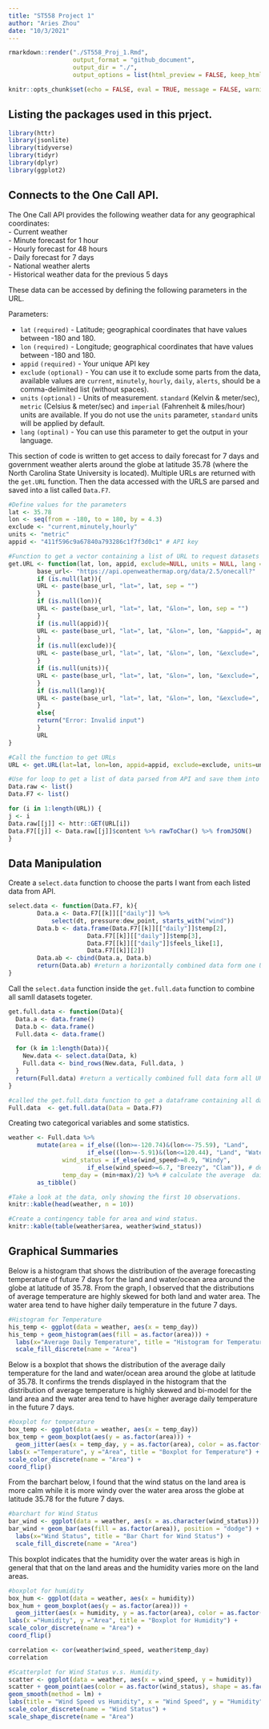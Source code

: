 ```yaml
---
title: "ST558 Project 1"
author: "Aries Zhou"
date: "10/3/2021"
---
```


```r
rmarkdown::render("./ST558_Proj_1.Rmd", 
                  output_format = "github_document", 
                  output_dir = "./",
                  output_options = list(html_preview = FALSE, keep_html=FALSE))
```

```r
knitr::opts_chunk$set(echo = FALSE, eval = TRUE, message = FALSE, warning = FALSE, fig.align='center', fig.path = "../ywzhou33.github.io/images/")
```

## Listing the packages used in this prject.  

```r
library(httr)
library(jsonlite)
library(tidyverse)
library(tidyr)
library(dplyr)
library(ggplot2)
```

## Connects to the One Call API.  

The One Call API provides the following weather data for any geographical coordinates:  
 - Current weather  
 - Minute forecast for 1 hour  
 - Hourly forecast for 48 hours  
 - Daily forecast for 7 days  
 - National weather alerts  
 - Historical weather data for the previous 5 days  

These data can be accessed by defining the following parameters in the URL.

Parameters:

 - `lat` `(required)` - Latitude; geographical coordinates that have values between -180 and 180.  
 - `lon` `(required)` - Longitude; geographical coordinates that have values between -180 and 180.  
 - `appid` `(required)` - Your unique API key  
 - `exclude` `(optional)` - You can use it to exclude some parts from the data, available values are `current`, `minutely`, `hourly`, `daily`, `alerts`, should be a comma-delimited list (without spaces).  
 - `units` `(optional)` - Units of measurement. `standard` (Kelvin & meter/sec), `metric` (Celsius & meter/sec) and `imperial` (Fahrenheit & miles/hour) units are available. If you do not use the `units` parameter, `standard` units will be applied by default.  
 - `lang` `(optinal)` - You can use this parameter to get the output in your language.  

This section of code is written to get access to daily forecast for 7 days and government weather alerts around the globe at latitude 35.78 (where the North Carolina State University is located). Multiple URLs are returned with the `get.URL` function. Then the data accessed with the URLS are parsed and saved into a list called `Data.F7`.  

```r
#Define values for the parameters
lat <- 35.78
lon <- seq(from = -180, to = 180, by = 4.3)
exclude <- "current,minutely,hourly"
units <- "metric"
appid <- "411f596c9a67840a793286c1f7f3d0c1" # API key

#Function to get a vector containing a list of URL to request datasets from API.
get.URL <- function(lat, lon, appid, exclude=NULL, units = NULL, lang = NULL, ...){
        base_url<- "https://api.openweathermap.org/data/2.5/onecall?"
        if (is.null(lat)){
        URL <- paste(base_url, "lat=", lat, sep = "")    
        }
        if (is.null(lon)){
        URL <- paste(base_url, "lat=", lat, "&lon=", lon, sep = "")    
        }
        if (is.null(appid)){
        URL <- paste(base_url, "lat=", lat, "&lon=", lon, "&appid=", appid, sep = "")
        }
        if (is.null(exclude)){
        URL <- paste(base_url, "lat=", lat, "&lon=", lon, "&exclude=", tolower(exclude), "&appid=", appid, sep = "")
        }
        if (is.null(units)){
        URL <- paste(base_url, "lat=", lat, "&lon=", lon, "&exclude=", tolower(exclude), "&units=", units, "&appid=", appid, sep = "")
        }
        if (is.null(lang)){
        URL <- paste(base_url, "lat=", lat, "&lon=", lon, "&exclude=", tolower(exclude), "&units=", units, "&appid=", appid, sep = "")
        }
        else{
        return("Error: Invalid input")
        }
        URL
}

#Call the function to get URLs
URL <- get.URL(lat=lat, lon=lon, appid=appid, exclude=exclude, units=units)        

#Use for loop to get a list of data parsed from API and save them into an object called Data.F7.
Data.raw <- list()
Data.F7 <- list()

for (i in 1:length(URL)) {
j <- i
Data.raw[[j]] <- httr::GET(URL[i])
Data.F7[[j]] <- Data.raw[[j]]$content %>% rawToChar() %>% fromJSON()
}
```

## Data Manipulation  

Create a `select.data` function to choose the parts I want from each listed data from API.  

```r
select.data <- function(Data.F7, k){
        Data.a <- Data.F7[[k]][["daily"]] %>% 
            select(dt, pressure:dew_point, starts_with("wind"))
        Data.b <- data.frame(Data.F7[[k]][["daily"]]$temp[2], 
                      Data.F7[[k]][["daily"]]$temp[3], 
                      Data.F7[[k]][["daily"]]$feels_like[1], 
                      Data.F7[[k]][2])
        Data.ab <- cbind(Data.a, Data.b)
        return(Data.ab) #return a horizontally combined data form one URl
}
```

Call the `select.data` function inside the `get.full.data` function to combine all samll datasets togeter.  

```r
get.full.data <- function(Data){
  Data.a <- data.frame()
  Data.b <- data.frame()
  Full.data <- data.frame()

  for (k in 1:length(Data)){
    New.data <- select.data(Data, k)
    Full.data <- bind_rows(New.data, Full.data, )
  }
  return(Full.data) #return a vertically combined full data form all URls 
}

#called the get.full.data function to get a dataframe containing all datasets together.
Full.data  <- get.full.data(Data = Data.F7)
```

Creating two categorical variables and some statistics.  

```r
weather <- Full.data %>% 
        mutate(area = if_else((lon>=-120.74)&(lon<=-75.59), "Land", 
                      if_else((lon>=-5.91)&(lon<=120.44), "Land", "Water")), # divide the data into land area and water/ocean area according to the longitude values. 
               wind_status = if_else(wind_speed>=8.9, "Windy", 
                      if_else(wind_speed>=6.7, "Breezy", "Clam")), # define the wind status.
               temp_day = (min+max)/2) %>% # calculate the average  daily temperature.
        as_tibble()  
```

```r
#Take a look at the data, only showing the first 10 observations.
knitr::kable(head(weather, n = 10))

#Create a contingency table for area and wind status.
knitr::kable(table(weather$area, weather$wind_status))
```

## Graphical Summaries   

Below is a histogram that shows the distribution of the average forecasting temperature of future 7 days for the land and water/ocean area around the globe at latitude of 35.78. From the graph, I observed that the distributions of average temperature are highly skewed for both land and water area. The water area tend to have higher daily temperature in the future 7 days.    

```r
#Histogram for Temperature
his_temp <- ggplot(data = weather, aes(x = temp_day))
his_temp + geom_histogram(aes(fill = as.factor(area))) +
  labs(x="Average Daily Temperature", title = "Histogram for Temperature") + 
  scale_fill_discrete(name = "Area")
```

Below is a boxplot that shows the distribution of the average daily temperature for the land and water/ocean area around the globe at latitude of 35.78. It confirms the trends displayed in the histogram that the distribution of average temperature is highly skewed and bi-model for the land area and the water area tend to have higher average daily temperature in the future 7 days.

```r
#boxplot for temperature
box_temp <- ggplot(data = weather, aes(x = temp_day))
box_temp + geom_boxplot(aes(y = as.factor(area))) + 
  geom_jitter(aes(x = temp_day, y = as.factor(area), color = as.factor(area))) + 
labs(x ="Temperature", y ="Area", title = "Boxplot for Temperature") +
scale_color_discrete(name = "Area") + 
coord_flip() 
```
From the barchart below, I found that the wind status on the land area is more calm while it is more windy over the water area aross the globe at latitude 35.78 for the future 7 days.  

```r
#barchart for Wind Status
bar_wind <- ggplot(data = weather, aes(x = as.character(wind_status)))
bar_wind + geom_bar(aes(fill = as.factor(area)), position = "dodge") + 
  labs(x="Wind Status", title = "Bar Chart for Wind Status") + 
  scale_fill_discrete(name = "Area")
```
This boxplot indicates that the humidity over the water areas is high in general that that on the land areas and the humidity varies more on the land areas.  

```r
#boxplot for humidity
box_hum <- ggplot(data = weather, aes(x = humidity))
box_hum + geom_boxplot(aes(y = as.factor(area))) + 
  geom_jitter(aes(x = humidity, y = as.factor(area), color = as.factor(area))) + 
labs(x ="Humidity", y ="Area", title = "Boxplot for Humidity") +
scale_color_discrete(name = "Area") + 
coord_flip()
```


```r
correlation <- cor(weather$wind_speed, weather$temp_day)
correlation

#Scatterplot for Wind Status v.s. Humidity.
scatter <- ggplot(data = weather, aes(x = wind_speed, y = humidity))
scatter + geom_point(aes(color = as.factor(wind_status), shape = as.factor(area))) + 
geom_smooth(method = lm) + 
labs(title = "Wind Speed vs Humidity", x = "Wind Speed", y = "Humidity") + 
scale_color_discrete(name = "Wind Status") +
scale_shape_discrete(name = "Area")
```

